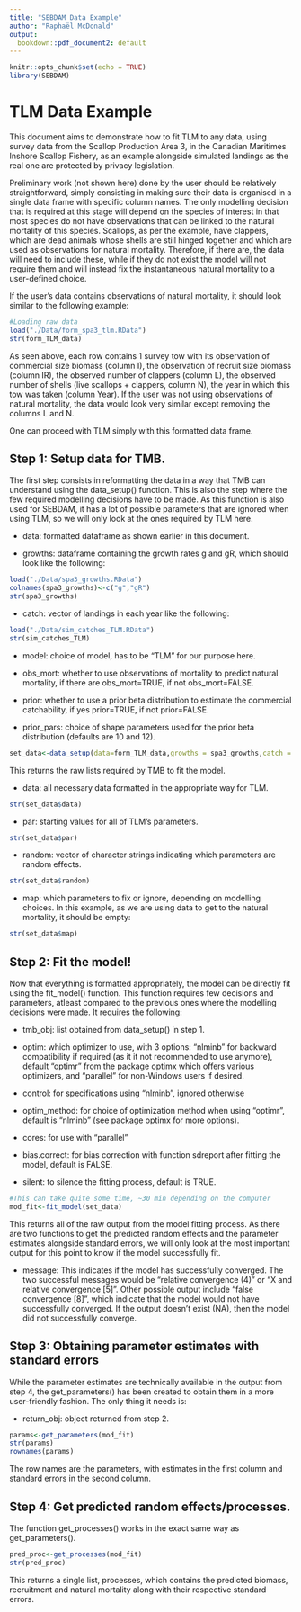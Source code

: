 ```yaml
---
title: "SEBDAM Data Example"
author: "Raphaël McDonald"
output: 
  bookdown::pdf_document2: default
---
```


```r
knitr::opts_chunk$set(echo = TRUE)
library(SEBDAM)
```

# TLM Data Example

This document aims to demonstrate how to fit TLM to any data, using survey data from the Scallop Production Area 3, in the Canadian Maritimes Inshore Scallop Fishery, as an example alongside simulated landings as the real one are protected by privacy legislation. 

Preliminary work (not shown here) done by the user should be relatively straightforward, simply consisting in making sure their data is organised in a single data frame with specific column names. The only modelling decision that is required at this stage will depend on the species of interest in that most species do not have observations that can be linked to the natural mortality of this species. Scallops, as per the example, have clappers, which are dead animals whose shells are still hinged together and which are used as observations for natural mortality. Therefore, if there are, the data will need to include these, while if they do not exist the model will not require them and will instead fix the instantaneous natural mortality to a user-defined choice.

If the user's data contains observations of natural mortality, it should look similar to the following example:

```r
#Loading raw data
load("./Data/form_spa3_tlm.RData")
str(form_TLM_data)
```

As seen above, each row contains 1 survey tow with its observation of commercial size biomass (column I), the observation of recruit size biomass (column IR), the observed number of clappers (column L), the observed number of shells (live scallops + clappers, column N), the year in which this tow was taken (column Year). If the user was not using observations of natural mortality, the data would look very similar except removing the columns L and N.

One can proceed with TLM simply with this formatted data frame.

## Step 1: Setup data for TMB.

The first step consists in reformatting the data in a way that TMB can understand using the data_setup() function. This is also the step where the few required modelling decisions have to be made. As this function is also used for SEBDAM, it has a lot of possible parameters that are ignored when using TLM, so we will only look at the ones required by TLM here.

- data: formatted dataframe as shown earlier in this document.

- growths: dataframe containing the growth rates g and gR, which should look like the following:

```r
load("./Data/spa3_growths.RData")
colnames(spa3_growths)<-c("g","gR")
str(spa3_growths)
```

- catch: vector of landings in each year like the following:

```r
load("./Data/sim_catches_TLM.RData")
str(sim_catches_TLM)
```

- model: choice of model, has to be "TLM" for our purpose here.

- obs_mort: whether to use observations of mortality to predict natural mortality, if there are obs_mort=TRUE, if not obs_mort=FALSE.

- prior: whether to use a prior beta distribution to estimate the commercial catchability, if yes prior=TRUE, if not prior=FALSE.

- prior_pars: choice of shape parameters used for the prior beta distribution (defaults are 10 and 12).

```r
set_data<-data_setup(data=form_TLM_data,growths = spa3_growths,catch = sim_catches_TLM,model="TLM",obs_mort=TRUE,prior=TRUE)
```

This returns the raw lists required by TMB to fit the model.

- data: all necessary data formatted in the appropriate way for TLM.

```r
str(set_data$data)
```

- par: starting values for all of TLM's parameters.

```r
str(set_data$par)
```

- random: vector of character strings indicating which parameters are random effects.

```r
str(set_data$random)
```

- map: which parameters to fix or ignore, depending on modelling choices. In this example, as we are using data to get to the natural mortality, it should be empty:

```r
str(set_data$map)
```

## Step 2: Fit the model!

Now that everything is formatted appropriately, the model can be directly fit using the fit_model() function. This function requires few decisions and parameters, atleast compared to the previous ones where the modelling decisions were made. It requires the following:

- tmb_obj: list obtained from data_setup() in step 1.

- optim: which optimizer to use, with 3 options: "nlminb" for backward compatibility if required (as it it not recommended to use anymore), default "optimr" from the package optimx which offers various optimizers, and "parallel" for non-Windows users if desired.

- control: for specifications using "nlminb", ignored otherwise

- optim_method: for choice of optimization method when using "optimr", default is "nlminb" (see package optimx for more options).

- cores: for use with "parallel"

- bias.correct: for bias correction with function sdreport after fitting the model, default is FALSE.

- silent: to silence the fitting process, default is TRUE.

```r
#This can take quite some time, ~30 min depending on the computer
mod_fit<-fit_model(set_data)
```

This returns all of the raw output from the model fitting process. As there are two functions to get the predicted random effects and the parameter estimates alongside standard errors, we will only look at the most important output for this point to know if the model successfully fit.

- message: This indicates if the model has successfully converged. The two successful messages would be "relative convergence (4)" or "X and relative convergence [5]". Other possible output include "false convergence [8]", which indicate that the model would not have successfully converged. If the output doesn't exist (NA), then the model did not successfully converge.

## Step 3: Obtaining parameter estimates with standard errors

While the parameter estimates are technically available in the output from step 4, the get_parameters() has been created to obtain them in a more user-friendly fashion. The only thing it needs is:

- return_obj: object returned from step 2.

```r
params<-get_parameters(mod_fit)
str(params)
rownames(params)
```

The row names are the parameters, with estimates in the first column and standard errors in the second column.

## Step 4: Get predicted random effects/processes.

The function get_processes() works in the exact same way as get_parameters().

```r
pred_proc<-get_processes(mod_fit)
str(pred_proc)
```

This returns a single list, processes, which contains the predicted biomass, recruitment and natural mortality along with their respective standard errors.





